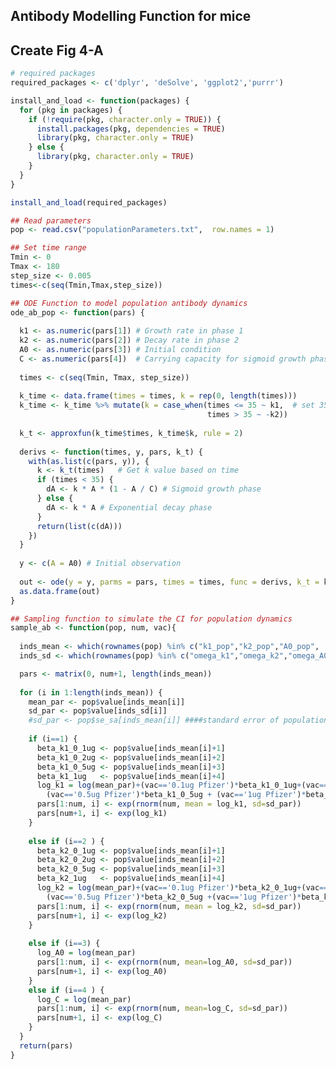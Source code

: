 ## Antibody Modelling Function for mice
## Create Fig 4-A

```r
# required packages
required_packages <- c('dplyr', 'deSolve', 'ggplot2','purrr')

install_and_load <- function(packages) {
  for (pkg in packages) {
    if (!require(pkg, character.only = TRUE)) {  
      install.packages(pkg, dependencies = TRUE) 
      library(pkg, character.only = TRUE)        
    } else {
      library(pkg, character.only = TRUE)        
    }
  }
}

install_and_load(required_packages)
```
```r
## Read parameters
pop <- read.csv("populationParameters.txt",  row.names = 1)
```
```r
## Set time range
Tmin <- 0
Tmax <- 180 
step_size <- 0.005
times<-c(seq(Tmin,Tmax,step_size))
```

```r
## ODE Function to model population antibody dynamics
ode_ab_pop <- function(pars) {
  
  k1 <- as.numeric(pars[1]) # Growth rate in phase 1
  k2 <- as.numeric(pars[2]) # Decay rate in phase 2
  A0 <- as.numeric(pars[3]) # Initial condition
  C <- as.numeric(pars[4])  # Carrying capacity for sigmoid growth phase
  
  times <- c(seq(Tmin, Tmax, step_size))
  
  k_time <- data.frame(times = times, k = rep(0, length(times)))
  k_time <- k_time %>% mutate(k = case_when(times <= 35 ~ k1,  # set 35 days as the timing of peak
                                            times > 35 ~ -k2))
  
  k_t <- approxfun(k_time$times, k_time$k, rule = 2)
  
  derivs <- function(times, y, pars, k_t) {
    with(as.list(c(pars, y)), {
      k <- k_t(times)   # Get k value based on time
      if (times < 35) {
        dA <- k * A * (1 - A / C) # Sigmoid growth phase
      } else {
        dA <- k * A # Exponential decay phase
      }
      return(list(c(dA)))
    })
  }
  
  y <- c(A = A0) # Initial observation
  
  out <- ode(y = y, parms = pars, times = times, func = derivs, k_t = k_t)
  as.data.frame(out)
}
```

```r
## Sampling function to simulate the CI for population dynamics
sample_ab <- function(pop, num, vac){
  
  inds_mean <- which(rownames(pop) %in% c("k1_pop","k2_pop","A0_pop", 'peak_pop')) #row number of parameters
  inds_sd <- which(rownames(pop) %in% c("omega_k1","omega_k2","omega_A0", "omega_peak"))

  pars <- matrix(0, num+1, length(inds_mean))
  
  for (i in 1:length(inds_mean)) {
    mean_par <- pop$value[inds_mean[i]]
    sd_par <- pop$value[inds_sd[i]]
    #sd_par <- pop$se_sa[inds_mean[i]] ####standard error of population parameter
    
    if (i==1) {
      beta_k1_0_1ug <- pop$value[inds_mean[i]+1]
      beta_k1_0_2ug <- pop$value[inds_mean[i]+2]
      beta_k1_0_5ug <- pop$value[inds_mean[i]+3]
      beta_k1_1ug   <- pop$value[inds_mean[i]+4]
      log_k1 = log(mean_par)+(vac=='0.1ug Pfizer')*beta_k1_0_1ug+(vac=='0.2ug Pfizer')*beta_k1_0_2ug+
        (vac=='0.5ug Pfizer')*beta_k1_0_5ug + (vac=='1ug Pfizer')*beta_k1_1ug
      pars[1:num, i] <- exp(rnorm(num, mean = log_k1, sd=sd_par))
      pars[num+1, i] <- exp(log_k1)
    } 
    
    else if (i==2 ) {
      beta_k2_0_1ug <- pop$value[inds_mean[i]+1]
      beta_k2_0_2ug <- pop$value[inds_mean[i]+2]
      beta_k2_0_5ug <- pop$value[inds_mean[i]+3]
      beta_k2_1ug   <- pop$value[inds_mean[i]+4]
      log_k2 = log(mean_par)+(vac=='0.1ug Pfizer')*beta_k2_0_1ug+(vac=='0.2ug Pfizer')*beta_k2_0_2ug+
        (vac=='0.5ug Pfizer')*beta_k2_0_5ug +(vac=='1ug Pfizer')*beta_k2_1ug
      pars[1:num, i] <- exp(rnorm(num, mean = log_k2, sd=sd_par))
      pars[num+1, i] <- exp(log_k2)
    } 
    
    else if (i==3) {
      log_A0 = log(mean_par)
      pars[1:num, i] <- exp(rnorm(num, mean=log_A0, sd=sd_par))
      pars[num+1, i] <- exp(log_A0)
    }
    else if (i==4 ) {
      log_C = log(mean_par)
      pars[1:num, i] <- exp(rnorm(num, mean=log_C, sd=sd_par))
      pars[num+1, i] <- exp(log_C)
    } 
  }
  return(pars)
}
```
